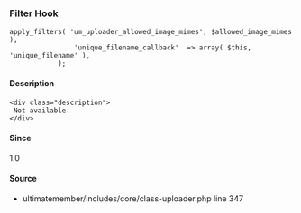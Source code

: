 
### Filter Hook    
    
```
apply_filters( 'um_uploader_allowed_image_mimes', $allowed_image_mimes ),
				'unique_filename_callback'  => array( $this, 'unique_filename' ),
			);
```

#### Description
    <div class="description">
     Not available.
    </div>

#### Since
<div class="description">
1.0
</div>

#### Source
  - <Link href="/developer/files/includes-core-class-uploader#source-view.347">ultimatemember/includes/core/class-uploader.php</Link> <Link href="/developer/files/includes-core-class-uploader#source-view.347">line 347</Link>

